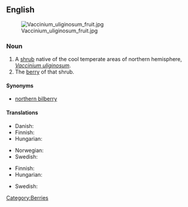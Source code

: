 {{wikipedia|vaccinium uliginosum}}
==English==
[[File:Vaccinium_uliginosum_fruit.jpg|thumb|right]]

===Noun===
{{en-noun|sg=[[bog]] [[bilberry]]|bog bilberries}}

# A [[shrub]] native of the cool temperate areas of northern hemisphere, ''[[Vaccinium uliginosum]]''.
# The [[berry]] of that shrub.

====Synonyms====
* [[northern bilberry]]

====Translations====
{{trans-top|shrub}}
* Danish: {{t|da|mose-bølle}}
* Finnish: {{t-|fi|juolukka}}
* Hungarian: {{t|hu|mocsári áfonya}}
{{trans-mid}}
* Norwegian: {{t|no|blokkebær|n}}
* Swedish: {{t+|sv|odon|n}}
{{trans-bottom}}

{{trans-top|berry}}
* Finnish: {{t-|fi|juolukka}}
* Hungarian: {{t|hu|mocsári áfonya}}
{{trans-mid}}
* Swedish: {{t+|sv|odon|n}}
{{trans-bottom}}

[[Category:Berries]]
